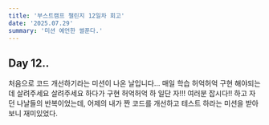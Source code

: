 ---
title: '부스트캠프 챌린지 12일차 회고'
date: '2025.07.29'
summary: '미션 예언한 썰푼다.'
---

## Day 12..

처음으로 코드 개선하기라는 미션이 나온 날입니다... 매일 학습 허억허억 구현 해야되는데 살려주세요 살려주세요 하다가 구현 허억허억 하 일단 자!!! 여러분 잡시다!! 하고 자던 나날들의 반복이었는데, 어제의 내가 짠 코드를 개선하고 테스트 하라는 미션을 받아보니 재미있었다.
